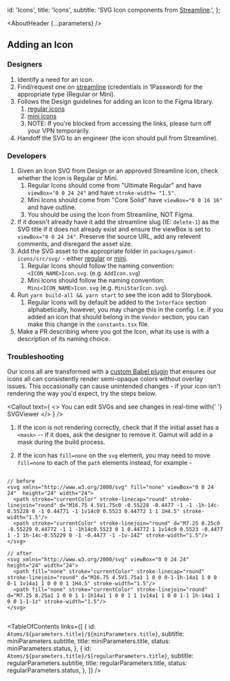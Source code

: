 


  id: 'Icons',
  title: 'Icons',
  subtitle:
    'SVG Icon components from [Streamline](https://streamlineicons.com/).',
};

<Meta title="Atoms/Icons/About" />

<AboutHeader {...parameters} />

## Adding an Icon

### Designers

1. Identify a need for an icon.
2. Find/request one on [streamline](https://www.streamlinehq.com/) (credentials in 1Password) for the appropriate type (Regular or Mini).
3. Follows the Design guidelines for adding an Icon to the Figma library.
   1. [regular icons](https://scribehow.com/shared/How_to_add_a_regular_size_icon_to_the_Figma_library__89he3MpFQj-7d9CP6AFLQg)
   2. [mini icons](https://scribehow.com/shared/How_to_add_a_mini_size_icon_to_the_Figma_library__mDFi_BuaQ-yHDsufs9tlxQ)
   3. NOTE: If you're blocked from accessing the links, please turn off your VPN temporarily.
4. Handoff the SVG to an engineer (the icon should pull from Streamline).

### Developers

1. Given an Icon SVG from Design or an approved Streamline icon, check whether the Icon is Regular or Mini.
   1. Regular Icons should come from "Ultimate Regular" and have `viewBox="0 0 24 24"` and have `stroke-width= "1.5"`.
   2. Mini Icons should come from "Core Solid" have `viewBox="0 0 16 16"` and have outline.
   3. You should be using the Icon from Streamline, NOT Figma.
2. If it doesn't already have it add the streamline slug (IE: `delete-1`) as the SVG title if it does not already exist and ensure the viewBox is set to `viewBox="0 0 24 24"`. Preserve the source URL, add any relevent comments, and disregard the asset size.
3. Add the SVG asset to the appropriate folder in `packages/gamut-icons/src/svg/` - either [regular](https://github.com/Codecademy/gamut/tree/main/packages/gamut-icons) or [mini](https://github.com/Codecademy/gamut/tree/main/packages/gamut-icons/mini).
   1. Regular Icons should follow the naming convention: `<ICON_NAME>Icon.svg`. (e.g. `AddIcon.svg`)
   2. Mini Icons should follow the naming convention: `Mini<ICON_NAME>Icon.svg` (e.g. `MiniStarIcon.svg`).
4. Run `yarn build-all && yarn start` to see the icon add to Storybook.
   1. Regular Icons will by default be added to the `Interface` section alphabetically, however, you may change this in the config. I.e. if you added an icon that should belong in the `Vendor` section, you can make this change in the `constants.tsx` file.
5. Make a PR describing where you got the Icon, what its use is with a description of its naming choice.

### Troubleshooting

Our icons all are transformed with a [custom Babel plugin](https://github.com/Codecademy/gamut/blob/cass-gm-fix-lx-icons/packages/gamut-icons/mask-plugin.js) that ensures our icons all can consistently render semi-opaque colors without overlay issues. This occasionally can cause unintended changes - if your icon isn't rendering the way you'd expect, try the steps below.

<Callout
  text={
    <>
      You can edit SVGs and see changes in real-time with{' '}
      <Anchor href="https://www.svgviewer.dev/">SVGViewer</Anchor>
    </>
  }
/>

1. If the icon is not rendering correctly, check that if the initial asset has a `<mask>` -- if it does, ask the designer to remove it. Gamut will add in a mask during the build process.

2. If the icon has `fill=none` on the `svg` element, you may need to move `fill=none` to each of the `path` elements instead, for example -

```tsx

// before
<svg xmlns="http://www.w3.org/2000/svg" fill="none" viewBox="0 0 24 24"  height="24" width="24">
  <path stroke="currentColor" stroke-linecap="round" stroke-linejoin="round" d="M16.75 4.5V1.75c0 -0.55228 -0.4477 -1 -1 -1h-14c-0.55228 0 -1 0.44771 -1 1v14c0 0.5523 0.44772 1 1 1H4.5" stroke-width="1.5"/>
  <path stroke="currentColor" stroke-linejoin="round" d="M7.25 8.25c0 -0.55229 0.44772 -1 1 -1h14c0.5523 0 1 0.44772 1 1v14c0 0.5523 -0.4477 1 -1 1h-14c-0.55229 0 -1 -0.4477 -1 -1v-14Z" stroke-width="1.5"/>
</svg>

// after
<svg xmlns="http://www.w3.org/2000/svg" viewBox="0 0 24 24" height="24" width="24">
  <path fill="none" stroke="currentColor" stroke-linecap="round" stroke-linejoin="round" d="M16.75 4.5V1.75a1 1 0 0 0-1-1h-14a1 1 0 0 0-1 1v14a1 1 0 0 0 1 1H4.5" stroke-width="1.5"/>
  <path fill="none" stroke="currentColor" stroke-linejoin="round" d="M7.25 8.25a1 1 0 0 1 1-1h14a1 1 0 0 1 1 1v14a1 1 0 0 1-1 1h-14a1 1 0 0 1-1-1z" stroke-width="1.5"/>
</svg>


```

<TableOfContents
  links={[
    {
      id: `Atoms/${parameters.title}/${miniParameters.title}`,
      subtitle: miniParameters.subtitle,
      title: miniParameters.title,
      status: miniParameters.status,
    },
    {
      id: `Atoms/${parameters.title}/${regularParameters.title}`,
      subtitle: regularParameters.subtitle,
      title: regularParameters.title,
      status: regularParameters.status,
    },
  ]}
/>
